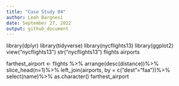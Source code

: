 ```yaml
---
title: "Case Study 04"
author: Leah Bargnesi
date: September 27, 2022
output: github_document
---
```



library(dplyr)
library(tidyverse)
library(nycflights13)
library(ggplot2)
view("nycflights13")
str("nycflights13")
flights
airports

farthest_airport <- flights %>%
arrange(desc(distance))%>%
slice_head(n=1)%>%
left_join(airports, by = c("dest"="faa"))%>%
select(name)%>%
as.character()
farthest_airport








